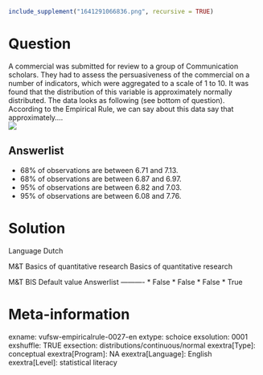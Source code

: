 ```r
include_supplement("1641291066836.png", recursive = TRUE)
```

Question
========
A commercial was submitted for review to a group of Communication scholars. They had to assess the persuasiveness of the commercial on a number of indicators, which were aggregated to a scale of 1 to 10. It was found that the distribution of this variable is approximately normally distributed. The data looks as following (see bottom of question).  
According to the Empirical Rule, we can say about this data say that approximately....   
![](1641291066836.png)

Answerlist
----------
* 68% of observations are between 6.71 and 7.13.
* 68% of observations are between 6.87 and 6.97.
* 95% of observations are between 6.82 and 7.03.
* 95% of observations are between 6.08 and 7.76.

Solution
========

Language Dutch

M&T Basics of quantitative research Basics of quantitative research

M&T BIS Default value
Answerlist
----------
* False
* False
* False
* True

Meta-information
================
exname: vufsw-empiricalrule-0027-en
extype: schoice
exsolution: 0001
exshuffle: TRUE
exsection: distributions/continuous/normal
exextra[Type]: conceptual
exextra[Program]: NA
exextra[Language]: English
exextra[Level]: statistical literacy

